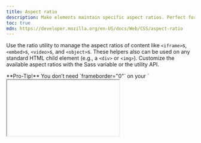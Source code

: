 ```yaml
---
title: Aspect ratio
description: Make elements maintain specific aspect ratios. Perfect for handling videos, slideshow embeds, and more based on the width of the parent.
toc: true
mdn: https://developer.mozilla.org/en-US/docs/Web/CSS/aspect-ratio
---
```


Use the ratio utility to manage the aspect ratios of content like `<iframe>`s, `<embed>`s, `<video>`s, and `<object>`s. These helpers also can be used on any standard HTML child element (e.g., a `<div>` or `<img>`). Customize the available aspect ratios with the Sass variable or the utility API.

<Callout>
**Pro-Tip!** You don’t need `frameborder="0"` on your `<iframe>`s as we override that for you in [Reboot]([[docsref:/content/reboot]]).
</Callout>

## Example

Add your ratio utility to the element you want to modify, like an `<iframe>`, `<video>`, or less semantic elements like `<div>`. Ratio utilities also pair well with any width utilities, as shown below. Customize the available aspect ratios with the Sass variable or the utility API.

Heads up—you can omit `frameborder="0"` on your `<iframe>`s as that is overridden for you in [Reboot]([[docsref:/content/reboot]]).

<Example code={`<iframe class="w-100 ratio-16x9" src="https://www.youtube.com/embed/zpOULjyy-n8?rel=0" title="YouTube video" allowfullscreen></iframe>`} />

Swap the `.ratio-*` class for a different aspect ratio.

<Example class="bd-example-ratios" code={`<div class="ratio-auto">
    <div>Auto</div>
  </div>
  <div class="w-25 ratio-1x1">
    <div>1×1</div>
  </div>
  <div class="w-50 ratio-4x3">
    <div>4×3</div>
  </div>
  <div class="w-75 ratio-16x9">
    <div>16×9</div>
  </div>
  <div class="w-100 ratio-21x9">
    <div>21×9</div>
  </div>`} />

{/*

## Custom ratios

mdo-do: do we bring these back?

Each `.ratio-*` class includes a CSS custom property (or CSS variable) in the selector. You can override this CSS variable to create custom aspect ratios on the fly with some quick math on your part.

For example, to create a 2x1 aspect ratio, set `--bs-aspect-ratio: 50%` on the `.ratio`.

<Example class="bd-example-ratios" code={`<div class="ratio" style="--bs-aspect-ratio: 50%;">
    <div>2x1</div>
  </div>`} />

This CSS variable makes it easy to modify the aspect ratio across breakpoints. The following is 4x3 to start, but changes to a custom 2x1 at the medium breakpoint.

```scss
.ratio-4x3 {
  @include media-breakpoint-up(md) {
    --bs-aspect-ratio: 50%; // 2x1
  }
}
```

<Example class="bd-example-ratios bd-example-ratios-breakpoint" code={`<div class="ratio ratio-4x3">
    <div>4x3, then 2x1</div>
  </div>`} />
*/}

## Sass map

Within `_variables.scss`, you can change the aspect ratios you want to use. Here's our default `$aspect-ratios` map. Modify the map as you like and recompile your Sass to put them to use.

<ScssDocs name="aspect-ratios" file="scss/_variables.scss" />
